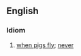 ==English==

===Idiom===
{{infl|en|idiom|in the [[reign]] of [[queen|Queen]] [[dick|Dick]]}}

# [[when pigs fly]]; [[never]]